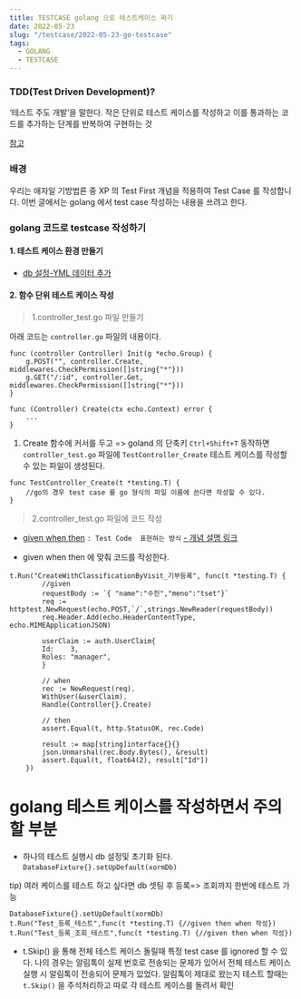 ```yaml
---
title: TESTCASE golang 으로 테스트케이스 짜기
date: 2022-05-23
slug: "/testcase/2022-05-23-go-testcase"
tags:
  - GOLANG
  - TESTCASE
---
```


### TDD(Test Driven Development)?
‘테스트 주도 개발’을 말한다.
작은 단위로 테스트 케이스를 작성하고 
이를 통과하는 코드를 추가하는 단계를 반복하여 구현하는 것

[참고](https://hanamon.kr/tdd%EB%9E%80-%ED%85%8C%EC%8A%A4%ED%8A%B8-%EC%A3%BC%EB%8F%84-%EA%B0%9C%EB%B0%9C/)

### 배경
우리는  애자일 기방법론 중 XP 의 Test First 개념을 적용하여
 Test Case 를 작성합니다.
이번 글에서는 golang 에서 test case 작성하는 내용을 쓰려고 한다.

### golang 코드로 testcase 작성하기


#### 1. 테스트 케이스 환경 만들기
* [db 설정-YML 데이터 추가](../mysql/2021-06-19-mysql-sqlite/)

#### 2. 함수 단위 테스트 케이스 작성

> 1.controller_test.go 파일 만들기

아래 코드는 `controller.go` 파일의 내용이다.
```
func (controller Controller) Init(g *echo.Group) {
	g.POST("", controller.Create, middlewares.CheckPermission([]string{"*"}))
	g.GET("/:id", controller.Get, middlewares.CheckPermission([]string{"*"}))
}

func (Controller) Create(ctx echo.Context) error {
    ...
}
```
1. Create 함수에 커서를 두고 => goland 의 단축키 `Ctrl+Shift+T` 동작하면 
`controller_test.go` 파일에 `TestController_Create` 테스트 케이스를 작성할 수 있는 파일이 생성된다.

```
func TestController_Create(t *testing.T) {
    //go의 경우 test case 를 go 형식의 파일 이름에 쓴다면 작성할 수 있다.
}
```

> 2.controller_test.go 파일에 코드 작성
* [given when then](https://en.wikipedia.org/wiki/Given-When-Then)
`: Test Code  표현하는 방식`
 [- 개념 설명 링크](https://kchanguk.tistory.com/40) 
 
 * given when then 에 맞춰 코드를 작성한다.
```
t.Run("CreateWithClassificationByVisit_기부등록", func(t *testing.T) {
        //given
        requestBody := `{ "name":"수진","meno":"tset"}`
        req := httptest.NewRequest(echo.POST,`/`,strings.NewReader(requestBody))
        req.Header.Add(echo.HeaderContentType, echo.MIMEApplicationJSON)
        
        userClaim := auth.UserClaim{
        Id:    3,
        Roles: "manager",
        }
        
        // when
        rec := NewRequest(req).
        WithUser(&userClaim).
        Handle(Controller{}.Create)
        
        // then
        assert.Equal(t, http.StatusOK, rec.Code)
        
        result := map[string]interface{}{}
        json.Unmarshal(rec.Body.Bytes(), &result)
        assert.Equal(t, float64(2), result["Id"])
	})
```


# golang 테스트 케이스를 작성하면서 주의할 부분
* 하나의 테스트 실행시 db 설정및 초기화 된다.
`DatabaseFixture{}.setUpDefault(xormDb)`

tip) 여러 케이스를 테스트 하고 싶다면 db 셋팅 후 등록=> 조회까지 한번에 테스트 가능
```
DatabaseFixture{}.setUpDefault(xormDb)
t.Run("Test_등록_테스트",func(t *testing.T) {//given then when 작성})
t.Run("Test_등록_조회_테스트",func(t *testing.T) {//given then when 작성})
```

* t.Skip() 을 통해 전체 테스트 케이스 돌릴때 특정 test case 를 ignored 할 수 있다.
나의 경우는 알림톡이 실제 번호로 전송되는 문제가 있어서 
전체 테스트 케이스 실행 시 알림톡이 전송되어 문제가 있었다.
알림톡이 제대로 왔는지 테스트 할때는 `t.Skip()` 을 주석처리하고 따로 각 테스트 케이스를 돌려서 확인





